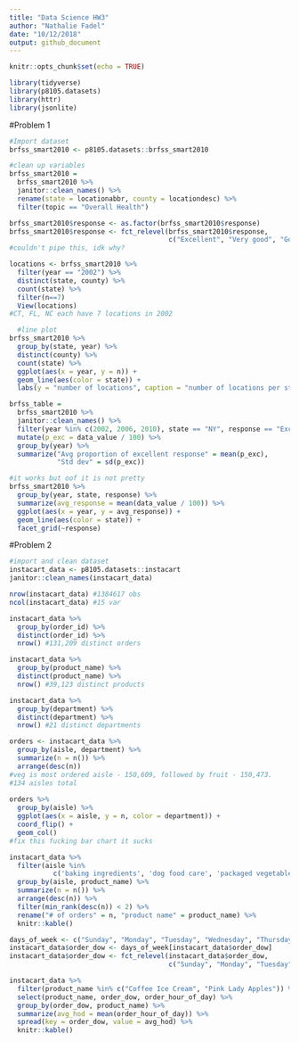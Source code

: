 ```yaml
---
title: "Data Science HW3"
author: "Nathalie Fadel"
date: "10/12/2018"
output: github_document
---
```


```r
knitr::opts_chunk$set(echo = TRUE)
```

```r
library(tidyverse)
library(p8105.datasets)
library(httr)
library(jsonlite)
```

#Problem 1
```r
#Import dataset
brfss_smart2010 <- p8105.datasets::brfss_smart2010

#clean up variables
brfss_smart2010 = 
  brfss_smart2010 %>%
  janitor::clean_names() %>%
  rename(state = locationabbr, county = locationdesc) %>%
  filter(topic == "Overall Health")

brfss_smart2010$response <- as.factor(brfss_smart2010$response) 
brfss_smart2010$response <- fct_relevel(brfss_smart2010$response, 
                                        c("Excellent", "Very good", "Good", "Fair", "Poor"))
#couldn't pipe this, idk why?

locations <- brfss_smart2010 %>%
  filter(year == "2002") %>%
  distinct(state, county) %>%
  count(state) %>%
  filter(n==7)
  View(locations)
#CT, FL, NC each have 7 locations in 2002

  #line plot  
brfss_smart2010 %>%
  group_by(state, year) %>%
  distinct(county) %>%
  count(state) %>%
  ggplot(aes(x = year, y = n)) +
  geom_line(aes(color = state)) +
  labs(y = "number of locations", caption = "number of locations per state from 2002-2010")

brfss_table =
  brfss_smart2010 %>%
  janitor::clean_names() %>%
  filter(year %in% c(2002, 2006, 2010), state == "NY", response == "Excellent") %>%
  mutate(p_exc = data_value / 100) %>%
  group_by(year) %>%
  summarize("Avg proportion of excellent response" = mean(p_exc), 
            "Std dev" = sd(p_exc)) 

#it works but oof it is not pretty
brfss_smart2010 %>%
  group_by(year, state, response) %>%
  summarize(avg_response = mean(data_value / 100)) %>%
  ggplot(aes(x = year, y = avg_response)) + 
  geom_line(aes(color = state)) +
  facet_grid(~response)
```

#Problem 2
```r
#import and clean dataset
instacart_data <- p8105.datasets::instacart
janitor::clean_names(instacart_data)

nrow(instacart_data) #1384617 obs
ncol(instacart_data) #15 var

instacart_data %>%
  group_by(order_id) %>%
  distinct(order_id) %>%
  nrow() #131,209 distinct orders

instacart_data %>%
  group_by(product_name) %>%
  distinct(product_name) %>%
  nrow() #39,123 distinct products

instacart_data %>%
  group_by(department) %>%
  distinct(department) %>%
  nrow() #21 distinct departments

orders <- instacart_data %>%
  group_by(aisle, department) %>%
  summarize(n = n()) %>%
  arrange(desc(n)) 
#veg is most ordered aisle - 150,609, followed by fruit - 150,473.
#134 aisles total
  
orders %>%
  group_by(aisle) %>%
  ggplot(aes(x = aisle, y = n, color = department)) +
  coord_flip() +
  geom_col()
#fix this fucking bar chart it sucks

instacart_data %>%
  filter(aisle %in% 
           c('baking ingredients', 'dog food care', 'packaged vegetables fruits')) %>%
  group_by(aisle, product_name) %>%
  summarize(n = n()) %>%
  arrange(desc(n)) %>%
  filter(min_rank(desc(n)) < 2) %>%
  rename("# of orders" = n, "product name" = product_name) %>%
  knitr::kable()

days_of_week <- c("Sunday", "Monday", "Tuesday", "Wednesday", "Thursday", "Friday", "Saturday")
instacart_data$order_dow <- days_of_week[instacart_data$order_dow] 
instacart_data$order_dow <- fct_relevel(instacart_data$order_dow, 
                                        c("Sunday", "Monday", "Tuesday", "Wednesday", "Thursday", "Friday", "Saturday"))

instacart_data %>%
  filter(product_name %in% c("Coffee Ice Cream", "Pink Lady Apples")) %>%
  select(product_name, order_dow, order_hour_of_day) %>%
  group_by(order_dow, product_name) %>%
  summarize(avg_hod = mean(order_hour_of_day)) %>%
  spread(key = order_dow, value = avg_hod) %>%
  knitr::kable()


  
```